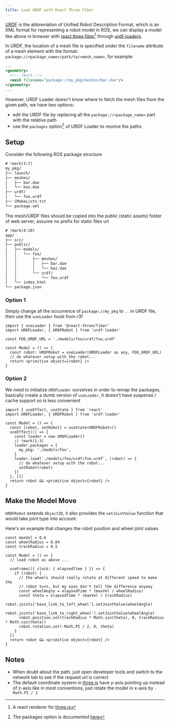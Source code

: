 ```yaml
---
title: Load URDF with React Three Fiber
---
```


<div className="h-[400px]">
  <Viewer camera={{ position: [0.2, 0.2, 0.2] }}>
    <StaticModel />
  </Viewer>
</div>

[URDF][1] is the abbreviation of Unified Robot Description Format, which is an XML format for representing a robot model in ROS, we can display a model like above in browser with [react three fiber][2][^1] through [urdf-loaders][3].

In URDF, the location of a mesh file is specified under the `filename` attribute of a mesh element with the format: `package://<package_name>/path/to/<mesh_name>`, for example:

```xml my_pkg/urdf/foo.urdf
...
<geometry>
  <!-- !mark -->
  <mesh filename="package://my_pkg/meshes/bar.dae"/>
</geometry>
...
```

However, URDF Loader doesn't know where to fetch the mesh files from the given path, we have two options:
- edit the URDF file by replacing all the `package://<package_name>` part with the relative path
- use the `packages` option[^2] of URDF Loader to resolve the paths

## Setup

Consider the following ROS package structure

```txt
# !mark(3:7)
my_pkg/
├── launch/
├── meshes/
│   ├── bar.dae
│   └── baz.dae
├── urdf/
│   └── foo.urdf
├── CMakeLists.txt
└── package.xml
```

The mesh/URDF files should be copied into the public (static assets) folder of web server, assume no prefix for static files url

```txt
# !mark(4:10)
app/
├── src/
├── public/
│   ├── models/
│   │   └── foo/
│   │       ├── meshes/
│   │       │   ├── bar.dae
│   │       │   └── baz.dae
│   │       └── urdf/
│   │           └── foo.urdf
│   └── index.html
└── package.json
```

### Option 1

Simply change all the occurrence of `package://my_pkg` to `..` in URDF file, then use the `useLoader` hook from r3f

```tsx
import { useLoader } from '@react-three/fiber'
import URDFLoader, { URDFRobot } from 'urdf-loader'

const FOO_URDF_URL = './models/foo/urdf/foo.urdf'

const Model = () => {
  const robot: URDFRobot = useLoader(URDFLoader as any, FOO_URDF_URL)
  // do whatever setup with the robot...
  return <primitive object={robot} />
}
```

### Option 2

We need to initialize `URDFLoader` ourselves in order to remap the packages, basically create a dumb version of `useLoader`, it doesn't have suspense / cache support so is less convenient

```tsx
import { useEffect, useState } from 'react'
import URDFLoader, { URDFRobot } from 'urdf-loader'

const Model = () => {
  const [robot, setRobot] = useState<URDFRobot>()
  useEffect(() => {
    const loader = new URDFLoader()
    // !mark(1:3)
    loader.packages = {
      my_pkg: './models/foo',
    }
    loader.load(`./models/foo/urdf/foo.urdf`, (robot) => {
      // do whatever setup with the robot...
      setRobot(robot)
    })
  }, [])
  return robot && <primitive object={robot} />
}
```

## Make the Model Move

`URDFRobot` extends `Object3D`, it also provides the `setJointValue` function that would take joint type into account.

Here's an example that changes the robot position and wheel joint values

```tsx
const maxVel = 0.6
const wheelRadius = 0.04
const trackRadius = 0.5

const Model = () => {
  // load robot as above ...

  useFrame(({ clock: { elapsedTime } }) => {
    if (robot) {
      // the wheels should really rotate at different speed to make the
      // robot turn, but my eyes don't tell the difference anyway
      const wheelAngle = elapsedTime * (maxVel / wheelRadius)
      const theta = elapsedTime * (maxVel / trackRadius)
      robot.joints['base_link_to_left_wheel'].setJointValue(wheelAngle)
      robot.joints['base_link_to_right_wheel'].setJointValue(wheelAngle)
      robot.position.set(trackRadius * Math.sin(theta), 0, trackRadius * Math.cos(theta))
      robot.rotation.set(-Math.PI / 2, 0, theta)
    }
  })
  return robot && <primitive object={robot} />
}
```

<div className="h-[400px]">
  <Viewer camera={{ position: [0, 1.2, 1.2] }}>
    <Plane args={[2, 2]} rotation={[-Math.PI / 2, 0, 0]}>
      <meshBasicMaterial color="#ffb385" />
    </Plane>
    <DynamicModel />
  </Viewer>
</div>

## Notes
- When doubt about the path, just open developer tools and switch to the network tab to see if the request url is correct
- The default coordinate system in [three.js][4] have y-axis pointing up instead of z-axis like in most conventions, just rotate the model in x-axis by `-Math.PI / 2`


[1]:http://wiki.ros.org/urdf
[2]:https://github.com/pmndrs/react-three-fiber
[3]:https://github.com/gkjohnson/urdf-loaders
[4]:https://threejs.org/

[^1]: A react renderer for [three.js][4]
[^2]: The packages option is documented [here](https://github.com/gkjohnson/urdf-loaders/tree/master/javascript#packages)
